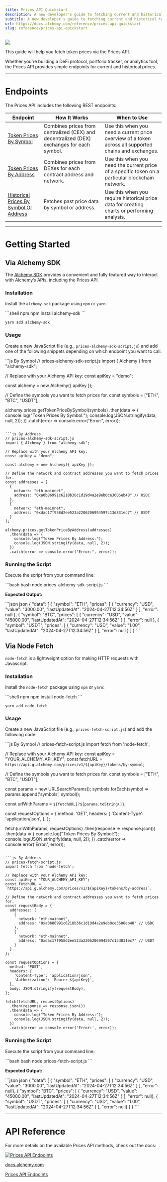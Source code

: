 ```yaml
---
title: Prices API Quickstart
description: A new developer's guide to fetching current and historical token prices via the Prices API.
subtitle: A new developer's guide to fetching current and historical token prices via the Prices API.
url: https://docs.alchemy.com/reference/prices-api-quickstart
slug: reference/prices-api-quickstart
---
```


![](44545db89e0d47c5d2a6d59273c05912afc0b0f965deb6119550e15218bfbc28-token-prices-api-banner.png)

This guide will help you fetch token prices via the Prices API.

Whether you're building a DeFi protocol, portfolio tracker, or analytics tool, the Prices API provides simple endpoints for current and historical prices.

***

# Endpoints

The Prices API includes the following REST endpoints:

| **Endpoint**                                                                     | **How It Works**                                                                          | **When to Use**                                                                                       |
| -------------------------------------------------------------------------------- | ----------------------------------------------------------------------------------------- | ----------------------------------------------------------------------------------------------------- |
| [Token Prices By Symbol](/reference/get-token-prices-by-symbol)                  | Combines prices from centralized (CEX) and decentralized (DEX) exchanges for each symbol. | Use this when you need a current price overview of a token across all supported chains and exchanges. |
| [Token Prices By Address](/reference/get-token-prices-by-address)                | Combines prices from DEXes for each contract address and network.                         | Use this when you need the current price of a specific token on a particular blockchain network.      |
| [Historical Prices By Symbol Or Address](/reference/get-historical-token-prices) | Fetches past price data by symbol or address.                                             | Use this when you require historical price data for creating charts or performing analysis.           |

***

# Getting Started

## Via Alchemy SDK

The [Alchemy SDK](https://github.com/alchemyplatform/alchemy-sdk-js) provides a convenient and fully featured way to interact with Alchemy’s APIs, including the Prices API.

### Installation

Install the `alchemy-sdk` package using `npm` or `yarn`:

<CodeGroup>
  ```shell npm
  npm install alchemy-sdk
  ```

  ```shell yarn
  yarn add alchemy-sdk
  ```
</CodeGroup>

### Usage

Create a new JavaScript file (e.g., `prices-alchemy-sdk-script.js`) and add one of the following snippets depending on which endpoint you want to call.

<CodeGroup>
  ```js By Symbol
  // prices-alchemy-sdk-script.js
  import { Alchemy } from "alchemy-sdk";

  // Replace with your Alchemy API key:
  const apiKey = "demo";

  const alchemy = new Alchemy({ apiKey });

  // Define the symbols you want to fetch prices for.
  const symbols = ["ETH", "BTC", "USDT"];

  alchemy.prices.getTokenPriceBySymbol(symbols)
    .then(data => {
      console.log("Token Prices By Symbol:");
      console.log(JSON.stringify(data, null, 2));
    })
    .catch(error => console.error("Error:", error));
  ```

  ```js By Address
  // prices-alchemy-sdk-script.js
  import { Alchemy } from "alchemy-sdk";

  // Replace with your Alchemy API key:
  const apiKey = "demo";

  const alchemy = new Alchemy({ apiKey });

  // Define the network and contract addresses you want to fetch prices for.
  const addresses = [
    {
      network: "eth-mainnet",
      address: "0xa0b86991c6218b36c1d19d4a2e9eb0ce3606eb48" // USDC
    },
    {
      network: "eth-mainnet",
      address: "0xdac17f958d2ee523a2206206994597c13d831ec7" // USDT
    }
  ];

  alchemy.prices.getTokenPriceByAddress(addresses)
    .then(data => {
      console.log("Token Prices By Address:");
      console.log(JSON.stringify(data, null, 2));
    })
    .catch(error => console.error("Error:", error));
  ```
</CodeGroup>

### Running the Script

Execute the script from your command line:

<CodeGroup>
  ```bash bash
  node prices-alchemy-sdk-script.js
  ```
</CodeGroup>

**Expected Output:**

<CodeGroup>
  ```json json
  {
    "data": [
      {
        "symbol": "ETH",
        "prices": [
          {
            "currency": "USD",
            "value": "3000.00",
            "lastUpdatedAt": "2024-04-27T12:34:56Z"
          }
        ],
        "error": null
      },
      {
        "symbol": "BTC",
        "prices": [
          {
            "currency": "USD",
            "value": "45000.00",
            "lastUpdatedAt": "2024-04-27T12:34:56Z"
          }
        ],
        "error": null
      },
      {
        "symbol": "USDT",
        "prices": [
          {
            "currency": "USD",
            "value": "1.00",
            "lastUpdatedAt": "2024-04-27T12:34:56Z"
          }
        ],
        "error": null
      }
    ]
  }
  ```
</CodeGroup>

## Via Node Fetch

`node-fetch` is a lightweight option for making HTTP requests with Javascript.

### Installation

Install the `node-fetch` package using `npm` or `yarn`:

<CodeGroup>
  ```shell npm
  npm install node-fetch
  ```

  ```shell yarn
  yarn add node-fetch
  ```
</CodeGroup>

### Usage

Create a new JavaScript file (e.g., `prices-fetch-script.js`) and add the following code.

<CodeGroup>
  ```js By Symbol
  // prices-fetch-script.js
  import fetch from 'node-fetch';

  // Replace with your Alchemy API key:
  const apiKey = "YOUR_ALCHEMY_API_KEY";
  const fetchURL = `https://api.g.alchemy.com/prices/v1/${apiKey}/tokens/by-symbol`;

  // Define the symbols you want to fetch prices for.
  const symbols = ["ETH", "BTC", "USDT"];

  const params = new URLSearchParams();
  symbols.forEach(symbol => params.append('symbols', symbol));

  const urlWithParams = `${fetchURL}?${params.toString()}`;

  const requestOptions = {
    method: 'GET',
    headers: {
      'Content-Type': 'application/json',
    },
  };

  fetch(urlWithParams, requestOptions)
    .then(response => response.json())
    .then(data => {
      console.log("Token Prices By Symbol:");
      console.log(JSON.stringify(data, null, 2));
    })
    .catch(error => console.error('Error:', error));
  ```

  ```js By Address
  // prices-fetch-script.js
  import fetch from 'node-fetch';

  // Replace with your Alchemy API key:
  const apiKey = "YOUR_ALCHEMY_API_KEY";
  const fetchURL = `https://api.g.alchemy.com/prices/v1/${apiKey}/tokens/by-address`;

  // Define the network and contract addresses you want to fetch prices for.
  const requestBody = {
    addresses: [
      {
        network: "eth-mainnet",
        address: "0xa0b86991c6218b36c1d19d4a2e9eb0ce3606eb48" // USDC
      },
      {
        network: "eth-mainnet",
        address: "0xdac17f958d2ee523a2206206994597c13d831ec7" // USDT
      }
    ]
  };

  const requestOptions = {
    method: 'POST',
    headers: {
      'Content-Type': 'application/json',
      'Authorization': `Bearer ${apiKey}`,
    },
    body: JSON.stringify(requestBody),
  };

  fetch(fetchURL, requestOptions)
    .then(response => response.json())
    .then(data => {
      console.log("Token Prices By Address:");
      console.log(JSON.stringify(data, null, 2));
    })
    .catch(error => console.error('Error:', error));
  ```
</CodeGroup>

### Running the Script

Execute the script from your command line:

<CodeGroup>
  ```bash bash
  node prices-fetch-script.js
  ```
</CodeGroup>

**Expected Output:**

<CodeGroup>
  ```json json
  {
    "data": [
      {
        "symbol": "ETH",
        "prices": [
          {
            "currency": "USD",
            "value": "3000.00",
            "lastUpdatedAt": "2024-04-27T12:34:56Z"
          }
        ],
        "error": null},
      {
        "symbol": "BTC",
        "prices": [
          {
            "currency": "USD",
            "value": "45000.00",
            "lastUpdatedAt": "2024-04-27T12:34:56Z"
          }
        ],
        "error": null},
      {
        "symbol": "USDT",
        "prices": [
          {
            "currency": "USD",
            "value": "1.00",
            "lastUpdatedAt": "2024-04-27T12:34:56Z"
          }
        ],
        "error": null}
    ]
  }
  ```
</CodeGroup>

***

# API Reference

For more details on the available Prices API methods, check out the docs:

[![Prices API Endpoints](8a6f996-small-alchemy-logo-black.png)](https://docs.alchemy.com/reference/prices-api)

[docs.alchemy.com](https://docs.alchemy.com/reference/prices-api)

[Prices API Endpoints](https://docs.alchemy.com/reference/prices-api)
